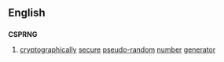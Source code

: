 ==English==

==={{initialism-old|en}}===
'''CSPRNG'''

# {{cryptography}} [[cryptographically]] [[secure]] [[pseudo-random]] [[number]] [[generator]]